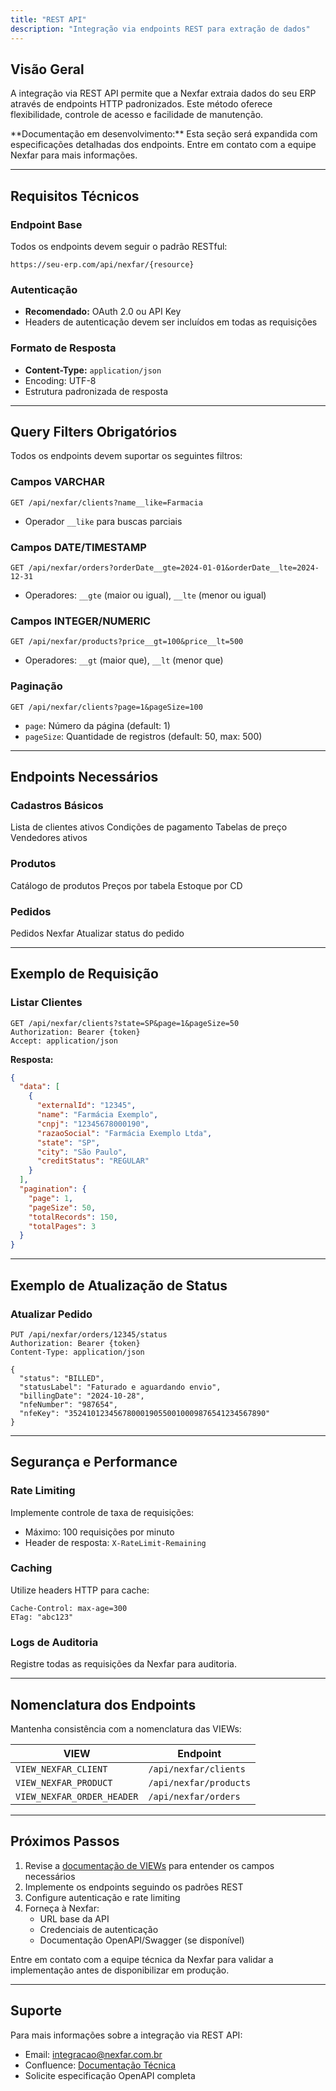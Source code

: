```yaml
---
title: "REST API"
description: "Integração via endpoints REST para extração de dados"
---
```


## Visão Geral

A integração via REST API permite que a Nexfar extraia dados do seu ERP através de endpoints HTTP padronizados. Este método oferece flexibilidade, controle de acesso e facilidade de manutenção.

<Note>
  **Documentação em desenvolvimento:** Esta seção será expandida com especificações detalhadas dos endpoints. Entre em contato com a equipe Nexfar para mais informações.
</Note>

---

## Requisitos Técnicos

### Endpoint Base

Todos os endpoints devem seguir o padrão RESTful:

```
https://seu-erp.com/api/nexfar/{resource}
```

### Autenticação

- **Recomendado:** OAuth 2.0 ou API Key
- Headers de autenticação devem ser incluídos em todas as requisições

### Formato de Resposta

- **Content-Type:** `application/json`
- Encoding: UTF-8
- Estrutura padronizada de resposta

---

## Query Filters Obrigatórios

Todos os endpoints devem suportar os seguintes filtros:

### Campos VARCHAR

```http
GET /api/nexfar/clients?name__like=Farmacia
```

- Operador `__like` para buscas parciais

### Campos DATE/TIMESTAMP

```http
GET /api/nexfar/orders?orderDate__gte=2024-01-01&orderDate__lte=2024-12-31
```

- Operadores: `__gte` (maior ou igual), `__lte` (menor ou igual)

### Campos INTEGER/NUMERIC

```http
GET /api/nexfar/products?price__gt=100&price__lt=500
```

- Operadores: `__gt` (maior que), `__lt` (menor que)

### Paginação

```http
GET /api/nexfar/clients?page=1&pageSize=100
```

- `page`: Número da página (default: 1)
- `pageSize`: Quantidade de registros (default: 50, max: 500)

---

## Endpoints Necessários

### Cadastros Básicos

<CardGroup cols={2}>
  <Card title="GET /nexfar/clients" icon="users">
    Lista de clientes ativos
  </Card>

  <Card title="GET /nexfar/payment-conditions" icon="credit-card">
    Condições de pagamento
  </Card>

  <Card title="GET /nexfar/price-groups" icon="tag">
    Tabelas de preço
  </Card>

  <Card title="GET /nexfar/sellers" icon="user-tie">
    Vendedores ativos
  </Card>
</CardGroup>

### Produtos

<CardGroup cols={2}>
  <Card title="GET /nexfar/products" icon="box">
    Catálogo de produtos
  </Card>

  <Card title="GET /nexfar/product-prices" icon="dollar-sign">
    Preços por tabela
  </Card>

  <Card title="GET /nexfar/product-stock" icon="warehouse">
    Estoque por CD
  </Card>
</CardGroup>

### Pedidos

<CardGroup cols={2}>
  <Card title="GET /nexfar/orders" icon="file-invoice">
    Pedidos Nexfar
  </Card>

  <Card title="PUT /nexfar/orders/:id/status" icon="refresh">
    Atualizar status do pedido
  </Card>
</CardGroup>

---

## Exemplo de Requisição

### Listar Clientes

```http
GET /api/nexfar/clients?state=SP&page=1&pageSize=50
Authorization: Bearer {token}
Accept: application/json
```

**Resposta:**

```json
{
  "data": [
    {
      "externalId": "12345",
      "name": "Farmácia Exemplo",
      "cnpj": "12345678000190",
      "razaoSocial": "Farmácia Exemplo Ltda",
      "state": "SP",
      "city": "São Paulo",
      "creditStatus": "REGULAR"
    }
  ],
  "pagination": {
    "page": 1,
    "pageSize": 50,
    "totalRecords": 150,
    "totalPages": 3
  }
}
```

---

## Exemplo de Atualização de Status

### Atualizar Pedido

```http
PUT /api/nexfar/orders/12345/status
Authorization: Bearer {token}
Content-Type: application/json

{
  "status": "BILLED",
  "statusLabel": "Faturado e aguardando envio",
  "billingDate": "2024-10-28",
  "nfeNumber": "987654",
  "nfeKey": "35241012345678000190550010009876541234567890"
}
```

---

## Segurança e Performance

### Rate Limiting

Implemente controle de taxa de requisições:

- Máximo: 100 requisições por minuto
- Header de resposta: `X-RateLimit-Remaining`

### Caching

Utilize headers HTTP para cache:

```http
Cache-Control: max-age=300
ETag: "abc123"
```

### Logs de Auditoria

Registre todas as requisições da Nexfar para auditoria.

---

## Nomenclatura dos Endpoints

Mantenha consistência com a nomenclatura das VIEWs:

| VIEW | Endpoint |
| --- | --- |
| `VIEW_NEXFAR_CLIENT` | `/api/nexfar/clients` |
| `VIEW_NEXFAR_PRODUCT` | `/api/nexfar/products` |
| `VIEW_NEXFAR_ORDER_HEADER` | `/api/nexfar/orders` |

---

## Próximos Passos

1. Revise a [documentação de VIEWs](/dev/deployment/data-extraction/database-views) para entender os campos necessários
2. Implemente os endpoints seguindo os padrões REST
3. Configure autenticação e rate limiting
4. Forneça à Nexfar:
   - URL base da API
   - Credenciais de autenticação
   - Documentação OpenAPI/Swagger (se disponível)

<Warning>
  Entre em contato com a equipe técnica da Nexfar para validar a implementação antes de disponibilizar em produção.
</Warning>

---

## Suporte

Para mais informações sobre a integração via REST API:

- Email: integracao@nexfar.com.br
- Confluence: [Documentação Técnica](https://nexfar.atlassian.net/)
- Solicite especificação OpenAPI completa

